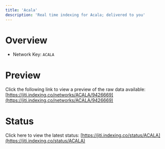 ```yaml
---
title: 'Acala'
description: 'Real time indexing for Acala; delivered to you'
---
```


# Overview
- Network Key: `ACALA`

# Preview
Click the following link to view a preview of the raw data available: [https://jiti.indexing.co/networks/ACALA/9426669](https://jiti.indexing.co/networks/ACALA/9426669)

# Status
Click here to view the latest status: [https://jiti.indexing.co/status/ACALA](https://jiti.indexing.co/status/ACALA)
